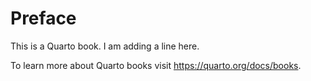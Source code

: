 # Preface {.unnumbered}

This is a Quarto book. I am adding a line here.

To learn more about Quarto books visit <https://quarto.org/docs/books>.
